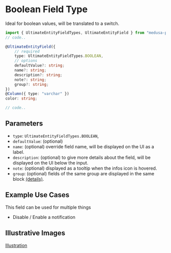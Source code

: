 # Boolean Field Type

Ideal for boolean values, will be translated to a switch.

```ts
import { UltimateEntityFieldTypes, UltimateEntityField } from "medusa-plugin-ultimate/dist/index";
// code..

@UltimateEntityField({
    // required
    type: UltimateEntityFieldTypes.BOOLEAN,
    // options
    defaultValue?: string;
    name?: string;
    description?: string;
    note?: string;
    group?: string;
})
@Column({ type: "varchar" })
color: string;

// code..
```

## Parameters

- `type`: `UltimateEntityFieldTypes.BOOLEAN`,
- `defaultValue`: (optional)
- `name`: (optional) override field name, will be displayed on the UI as a label.
- `description`: (optional) to give more details about the field, will be displayed on the UI below the input.
- `note`: (optional) displayed as a tooltip when the infos icon is hovered.
- `group`: (optional) fields of the same group are displayed in the same block [(details)](/advanced/grouping).

## Example Use Cases

This field can be used for multiple things

- Disable / Enable a notification

## Illustrative Images

[Illustration](/assets/ultimate-entity-field-type-illustration.png)
